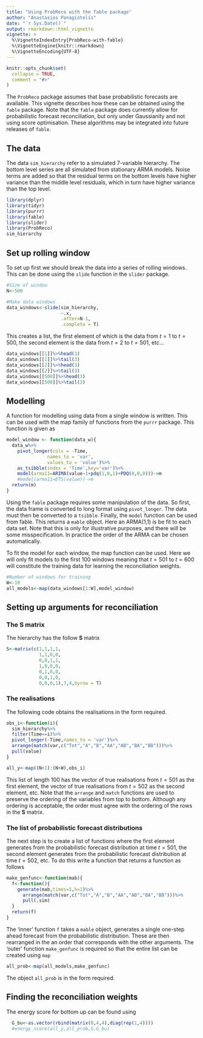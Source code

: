 ```yaml
---
title: "Using ProbReco with the fable package"
author: "Anastasios Panagiotelis"
date: "`r Sys.Date()`"
output: rmarkdown::html_vignette
vignette: >
  %\VignetteIndexEntry{ProbReco-with-fable}
  %\VignetteEngine{knitr::rmarkdown}
  %\VignetteEncoding{UTF-8}
---
```


```r
knitr::opts_chunk$set(
  collapse = TRUE,
  comment = "#>"
)
```

The `ProbReco` package assumes that base probabilistic forecasts are available.  This vignette describes how these can be obtained using the `fable` package.  Note that the `fable` package does currently allow for probabilistic forecast reconciliation, but only under Gaussianity and not using score optimisation.  These algorithms may be integrated into future releases of `fable`.

## The data

The data `sim_hierarchy` refer to a simulated 7-variable hierarchy.  The bottom level series are all simulated from stationary ARMA models.  Noise terms are added so that the residual terms on the bottom levels have higher variance than the middle level residuals, which in turn have higher variance than the top level.  

```r
library(dplyr)
library(tidyr)
library(purrr)
library(fable)
library(slider)
library(ProbReco)
sim_hierarchy
```

## Set up rolling window

To set up first we should break the data into a series of rolling windows.  This can be done using the `slide` function in the `slider` package.

```r
#Size of window
N<-500 

#Make data windows
data_windows<-slide(sim_hierarchy,
                    ~.x,
                    .after=N-1,
                    .complete = T)
```

This creates a list, the first element of which is the data from $t=1$ to $t=500$, the second element is the data from $t=2$ to $t=501$, etc...

```r
data_windows[[1]]%>%head(3)
data_windows[[1]]%>%tail(3)
data_windows[[2]]%>%head(3)
data_windows[[2]]%>%tail(3)
data_windows[[500]]%>%head(3)
data_windows[[500]]%>%tail(3)
```


## Modelling

A function for modelling using data from a single window is written.  This can be used with the map family of functions from the `purrr` package.  This function is given as

```r

model_window <- function(data_w){
  data_w%>%
    pivot_longer(cols = -Time,
               names_to = 'var',
               values_to = 'value')%>%
    as_tsibble(index = 'Time',key='var')%>%
    model(arma11=ARIMA(value~1+pdq(1,0,1)+PDQ(0,0,0)))->m
    #model(arma11=ETS(value))->m
  return(m)
}
```

Using the `fable` package requires some manipulation of the data.  So first, the data frame is converted to long format using `pivot_longer`. The data must then be converted to a `tsibble`.  Finally, the `model` function can be used from fable.  This returns a `mable` object.  Here an ARMA(1,1) is be fit to each data set.  Note that this is only for illustrative purposes, and there will be some misspecification.  In practice the order of the ARMA can be chosen automatically.

To fit the model for each window, the map function can be used.  Here we will only fit models to the first 100 windows meaning that $t=501$ to $t=600$ will constitute the training data for learning the reconciliation weights.

```r
#Number of windows for training
W<-10
all_models<-map(data_windows[1:W],model_window)
```

## Setting up arguments for reconciliation

### The S matrix

The hierarchy has the follow $\boldsymbol{S}$ matrix

```r
S<-matrix(c(1,1,1,1,
            1,1,0,0,
            0,0,1,1,
            1,0,0,0,
            0,1,0,0,
            0,0,1,0,
            0,0,0,1),7,4,byrow = T)
```

### The realisations

The following code obtains the realisations in the form required.

```r

obs_i<-function(i){
  sim_hierarchy%>%
  filter(Time==i)%>%
  pivot_longer(-Time,names_to = 'var')%>%
  arrange(match(var,c("Tot","A","B","AA","AB","BA","BB")))%>%
  pull(value)
}

all_y<-map((N+1):(N+W),obs_i)

```

This list of length 100 has the vector of true realisations from $t=501$ as the first element, the vector of true realisations from $t=502$ as the second element, etc.  Note that the `arrange` and `match` functions are used to preserve the ordering of the variables from top to bottom. Although any ordering is acceptable, the order must agree with the ordering of the rows in the $\boldsymbol{S}$ matrix.

### The list of probabilistic forecast distributions

The next step is to create a list of functions where the first element generates from the probabilistic forecast distribution at time $t=501$, the second element generates from the probabilistic forecast distribution at time $t=502$, etc.  To do this write a function that returns a function as follows

```r

make_genfunc<-function(mab){
  f<-function(){
    generate(mab,times=1,h=1)%>%
      arrange(match(var,c("Tot","A","B","AA","AB","BA","BB")))%>%
      pull(.sim)
  }
  return(f)
}
```

The 'inner' function `f` takes a `mable` object, generates a single one-step ahead forecast from the probabilistic distribution.  These are then rearranged in the an order that corresponds with the other arguments. The 'outer' function `make_genfunc` is required so that the entire list can be created using `map`

```r
all_prob<-map(all_models,make_genfunc)
```

The object `all_prob` is in the form required.

## Finding the reconciliation weights

The energy score for bottom up can be found using

```r
  G_bu<-as.vector(rbind(matrix(0,4,4),diag(rep(1,4))))
  #energy_score(all_y,all_prob,S,G_bu)
```